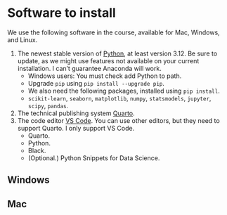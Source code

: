 # Software to install

We use the following software in the course, available for Mac, Windows, and Linux.

1. The newest stable version of [Python](https://www.python.org/), at least version 3.12. Be sure to update, as we might use features not available on your current installation. I can't guarantee Anaconda will work.
    * Windows users: You must check add Python to path.
    * Upgrade `pip` using `pip install --upgrade pip`.
    * We also need the following packages, installed using `pip install`.
    * `scikit-learn`, `seaborn`, `matplotlib`, `numpy`, `statsmodels`, `jupyter`,  `scipy`, `pandas`.
2. The technical publishing system [Quarto](https://quarto.org/).
3. The code editor [VS Code](https://code.visualstudio.com/). You can use other editors, but they need to support Quarto. I only support VS Code.
    * Quarto.
    * Python.
    * Black.
    * (Optional.) Python Snippets for Data Science.

## Windows

## Mac